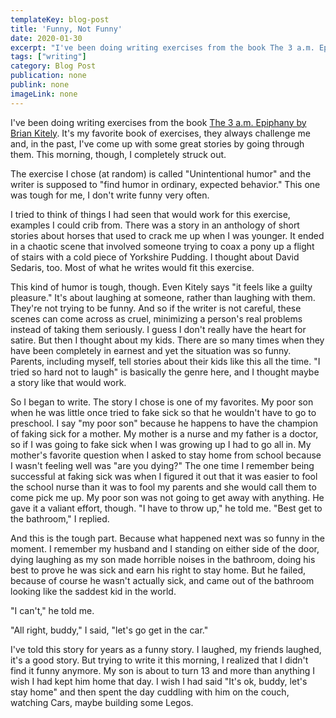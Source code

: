 ```yaml
---
templateKey: blog-post
title: 'Funny, Not Funny'
date: 2020-01-30
excerpt: "I've been doing writing exercises from the book The 3 a.m. Epiphany by Brian Kitely. It's my favorite book of exercises, they always challenge me and, in the past, I've come up with some great stories by going through them. This morning, though, I completely struck out."
tags: ["writing"]
category: Blog Post
publication: none
publink: none
imageLink: none
---
```


I've been doing writing exercises from the book [The 3 a.m. Epiphany by Brian Kitely](https://www.betterworldbooks.com/product/detail/The-3-A-M--Epiphany--Uncommon-Writing-Exercises-That-Transform-Your-Fiction-9781582973517). It's my favorite book of exercises, they always challenge me and, in the past, I've come up with some great stories by going through them. This morning, though, I completely struck out.

The exercise I chose (at random) is called "Unintentional humor" and the writer is supposed to "find humor in ordinary, expected behavior." This one was tough for me, I don't write funny very often.

I tried to think of things I had seen that would work for this exercise, examples I could crib from. There was a story in an anthology of short stories about horses that used to crack me up when I was younger. It ended in a chaotic scene that involved someone trying to coax a pony up a flight of stairs with a cold piece of Yorkshire Pudding. I thought about David Sedaris, too. Most of what he writes would fit this exercise.

This kind of humor is tough, though. Even Kitely says "it feels like a guilty pleasure." It's about laughing at someone, rather than laughing with them. They're not trying to be funny. And so if the writer is not careful, these scenes can come across as cruel, minimizing a person's real problems instead of taking them seriously. I guess I don't really have the heart for satire.
But then I thought about my kids. There are so many times when they have been completely in earnest and yet the situation was so funny. Parents, including myself, tell stories about their kids like this all the time. "I tried so hard not to laugh" is basically the genre here, and I thought maybe a story like that would work.

So I began to write. The story I chose is one of my favorites. My poor son when he was little once tried to fake sick so that he wouldn't have to go to preschool. I say "my poor son" because he happens to have the champion of faking sick for a mother. My mother is a nurse and my father is a doctor, so if I was going to fake sick when I was growing up I had to go all in. My mother's favorite question when I asked to stay home from school because I wasn't feeling well was "are you dying?" The one time I remember being successful at faking sick was when I figured it out that it was easier to fool the school nurse than it was to fool my parents and she would call them to come pick me up. My poor son was not going to get away with anything.
He gave it a valiant effort, though. "I have to throw up," he told me.
"Best get to the bathroom," I replied.

And this is the tough part. Because what happened next was so funny in the moment. I remember my husband and I standing on either side of the door, dying laughing as my son made horrible noises in the bathroom, doing his best to prove he was sick and earn his right to stay home. But he failed, because of course he wasn't actually sick, and came out of the bathroom looking like the saddest kid in the world. 

"I can't," he told me.

"All right, buddy," I said, "let's go get in the car."

I've told this story for years as a funny story. I laughed, my friends laughed, it's a good story. But trying to write it this morning, I realized that I didn't find it funny anymore. My son is about to turn 13 and more than anything I wish I had kept him home that day. I wish I had said "It's ok, buddy, let's stay home" and then spent the day cuddling with him on the couch, watching Cars, maybe building some Legos. 